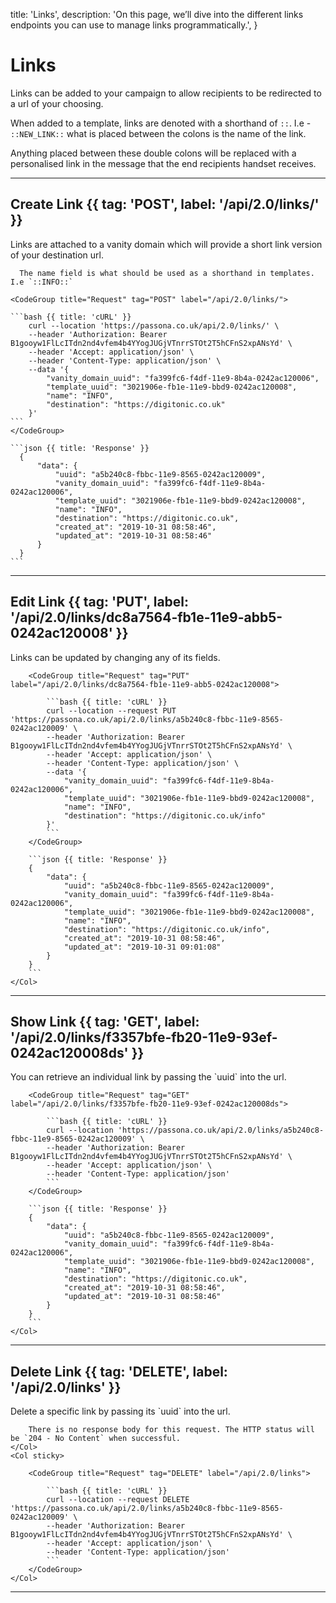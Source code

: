   title: 'Links',
  description:
    'On this page, we’ll dive into the different links endpoints you can use to manage links programmatically.',
}

# Links

Links can be added to your campaign to allow recipients to be redirected to a url of your choosing.

When added to a template, links are denoted with a shorthand of `::`. I.e - `::NEW_LINK::` what is placed between the colons is the name of the link.

Anything placed between these double colons will be replaced with a personalised link in the message that the end recipients handset receives.

---

## Create Link {{ tag: 'POST', label: '/api/2.0/links/' }}

<Row>
  <Col>
      Links are attached to a vanity domain which will provide a short link version of your destination url.

      The name field is what should be used as a shorthand in templates. I.e `::INFO::`
  </Col>
  <Col sticky>

    <CodeGroup title="Request" tag="POST" label="/api/2.0/links/">

    ```bash {{ title: 'cURL' }}
        curl --location 'https://passona.co.uk/api/2.0/links/' \
        --header 'Authorization: Bearer B1gooyw1FlLcITdn2nd4vfem4b4YYogJUGjVTnrrSTOt2T5hCFnS2xpANsYd' \
        --header 'Accept: application/json' \
        --header 'Content-Type: application/json' \
        --data '{
            "vanity_domain_uuid": "fa399fc6-f4df-11e9-8b4a-0242ac120006",
            "template_uuid": "3021906e-fb1e-11e9-bbd9-0242ac120008",
            "name": "INFO",
            "destination": "https://digitonic.co.uk"
        }'
    ```
    </CodeGroup>

    ```json {{ title: 'Response' }}
      {
          "data": {
              "uuid": "a5b240c8-fbbc-11e9-8565-0242ac120009",
              "vanity_domain_uuid": "fa399fc6-f4df-11e9-8b4a-0242ac120006",
              "template_uuid": "3021906e-fb1e-11e9-bbd9-0242ac120008",
              "name": "INFO",
              "destination": "https://digitonic.co.uk",
              "created_at": "2019-10-31 08:58:46",
              "updated_at": "2019-10-31 08:58:46"
          }
      }
    ```
  </Col>
</Row>

---

## Edit Link {{ tag: 'PUT', label: '/api/2.0/links/dc8a7564-fb1e-11e9-abb5-0242ac120008' }}

<Row>
    <Col>
        Links can be updated by changing any of its fields.
    </Col>
    <Col sticky>

        <CodeGroup title="Request" tag="PUT" label="/api/2.0/links/dc8a7564-fb1e-11e9-abb5-0242ac120008">

            ```bash {{ title: 'cURL' }}
            curl --location --request PUT 'https://passona.co.uk/api/2.0/links/a5b240c8-fbbc-11e9-8565-0242ac120009' \
            --header 'Authorization: Bearer B1gooyw1FlLcITdn2nd4vfem4b4YYogJUGjVTnrrSTOt2T5hCFnS2xpANsYd' \
            --header 'Accept: application/json' \
            --header 'Content-Type: application/json' \
            --data '{
                "vanity_domain_uuid": "fa399fc6-f4df-11e9-8b4a-0242ac120006",
                "template_uuid": "3021906e-fb1e-11e9-bbd9-0242ac120008",
                "name": "INFO",
                "destination": "https://digitonic.co.uk/info"
            }'
            ```
        </CodeGroup>

        ```json {{ title: 'Response' }}
        {
            "data": {
                "uuid": "a5b240c8-fbbc-11e9-8565-0242ac120009",
                "vanity_domain_uuid": "fa399fc6-f4df-11e9-8b4a-0242ac120006",
                "template_uuid": "3021906e-fb1e-11e9-bbd9-0242ac120008",
                "name": "INFO",
                "destination": "https://digitonic.co.uk/info",
                "created_at": "2019-10-31 08:58:46",
                "updated_at": "2019-10-31 09:01:08"
            }
        }
        ```
    </Col>
</Row>

---

## Show Link {{ tag: 'GET', label: '/api/2.0/links/f3357bfe-fb20-11e9-93ef-0242ac120008ds' }}

<Row>
    <Col>
        You can retrieve an individual link by passing the `uuid` into the url.
    </Col>
    <Col sticky>

        <CodeGroup title="Request" tag="GET" label="/api/2.0/links/f3357bfe-fb20-11e9-93ef-0242ac120008ds">

            ```bash {{ title: 'cURL' }}
            curl --location 'https://passona.co.uk/api/2.0/links/a5b240c8-fbbc-11e9-8565-0242ac120009' \
            --header 'Authorization: Bearer B1gooyw1FlLcITdn2nd4vfem4b4YYogJUGjVTnrrSTOt2T5hCFnS2xpANsYd' \
            --header 'Accept: application/json' \
            --header 'Content-Type: application/json'
            ```
        </CodeGroup>

        ```json {{ title: 'Response' }}
        {
            "data": {
                "uuid": "a5b240c8-fbbc-11e9-8565-0242ac120009",
                "vanity_domain_uuid": "fa399fc6-f4df-11e9-8b4a-0242ac120006",
                "template_uuid": "3021906e-fb1e-11e9-bbd9-0242ac120008",
                "name": "INFO",
                "destination": "https://digitonic.co.uk",
                "created_at": "2019-10-31 08:58:46",
                "updated_at": "2019-10-31 08:58:46"
            }
        }
        ```
    </Col>
</Row>

---

## Delete Link {{ tag: 'DELETE', label: '/api/2.0/links' }}

<Row>
    <Col>
        Delete a specific link by passing its `uuid` into the url.

        There is no response body for this request. The HTTP status will be `204 - No Content` when successful.
    </Col>
    <Col sticky>

        <CodeGroup title="Request" tag="DELETE" label="/api/2.0/links">

            ```bash {{ title: 'cURL' }}
            curl --location --request DELETE 'https://passona.co.uk/api/2.0/links/a5b240c8-fbbc-11e9-8565-0242ac120009' \
            --header 'Authorization: Bearer B1gooyw1FlLcITdn2nd4vfem4b4YYogJUGjVTnrrSTOt2T5hCFnS2xpANsYd' \
            --header 'Accept: application/json' \
            --header 'Content-Type: application/json'
            ```
        </CodeGroup>
    </Col>
</Row>

---